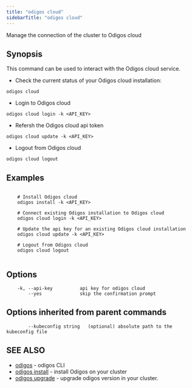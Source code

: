 ```yaml
---
title: "odigos cloud"
sidebarTitle: "odigos cloud"
---
```


Manage the connection of the cluster to Odigos cloud

## Synopsis

This command can be used to interact with the Odigos cloud service.

- Check the current status of your Odigos cloud installation:

```
odigos cloud
```

- Login to Odigos cloud

```
odigos cloud login -k <API_KEY>
```

- Refersh the Odigos cloud api token

```
odigos cloud update -k <API_KEY>
```

- Logout from Odigos cloud

```
odigos cloud logout
```

## Examples

```

    # Install Odigos cloud
    odigos install -k <API_KEY>

    # Connect existing Odigos installation to Odigos cloud
    odigos cloud login -k <API_KEY>

    # Update the api key for an existing Odigos cloud installation
    odigos cloud update -k <API_KEY>

    # Logout from Odigos cloud
    odigos cloud logout
    
```

## Options

```
    -k, --api-key          api key for odigos cloud
        --yes              skip the confirmation prompt
```


## Options inherited from parent commands

```
        --kubeconfig string   (optional) absolute path to the kubeconfig file
```

## SEE ALSO

* [odigos](cli/odigos.md)	 - odigos CLI
* [odigos install](cli/odigos_install.md)	 - install Odigos on your cluster
* [odigos upgrade](/cli/odigos_upgrade.md)	 - upgrade odigos version in your cluster.
